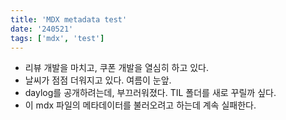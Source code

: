 ```yaml
---
title: 'MDX metadata test'
date: '240521'
tags: ['mdx', 'test']
---
```


- 리뷰 개발을 마치고, 쿠폰 개발을 열심히 하고 있다.
- 날씨가 점점 더워지고 있다. 여름이 눈앞.
- daylog를 공개하려는데, 부끄러워졌다. TIL 폴더를 새로 꾸릴까 싶다.
- 이 mdx 파일의 메타데이터를 불러오려고 하는데 계속 실패한다.
